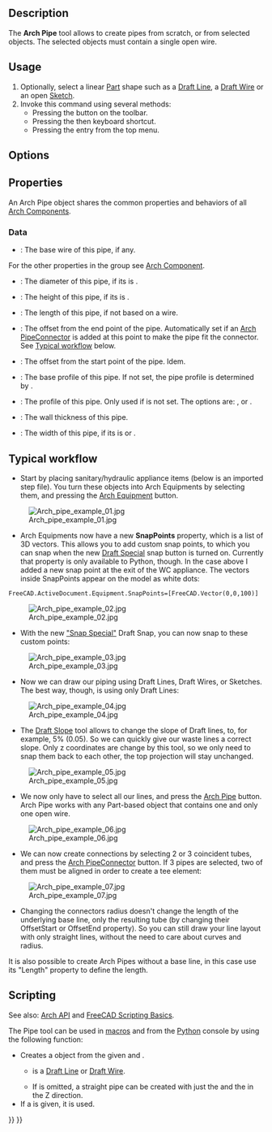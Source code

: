 <languages/>

{{Docnav
|[[Arch_Window|Window]]
|[[Arch_PipeConnector|PipeConnector]]
|[[BIM_Workbench|BIM]]
|IconL=Arch_Window.svg
|IconR=Arch_PipeConnector.svg
|IconC=Workbench_BIM.svg
}}

{{GuiCommand
|Name=Arch Pipe
|MenuLocation=3D/BIM → Pipe
|Workbenches=[[BIM_Workbench|BIM]]
|Shortcut={{KEY|P}} {{KEY|I}}
|Version=0.17
|SeeAlso=
}}

== Description == 

The '''Arch Pipe''' tool allows to create pipes from scratch, or from selected objects. The selected objects must contain a single open wire.

==Usage==

# Optionally, select a linear [[Part_Workbench|Part]] shape such as a [[Draft_Line|Draft Line]], a [[Draft_Wire|Draft Wire]] or an open [[Sketcher_NewSketch|Sketch]].
# Invoke this command using several methods:
#* Pressing the {{Button|[[Image:Arch_Pipe.svg|16px]] [[Arch_Pipe|Pipe]]}} button on the toolbar.
#* Pressing the {{KEY|P}} then {{KEY|I}} keyboard shortcut.
#* Pressing the {{MenuCommand|3D/BIM → Pipe}} entry from the top menu.

== Options ==


== Properties ==

An Arch Pipe object shares the common properties and behaviors of all [[Arch_Component|Arch Components]].

===Data===

{{TitleProperty|Component}}

* {{PropertyData|Base|Link}}: The base wire of this pipe, if any.

For the other properties in the group see [[Arch_Component#Properties|Arch Component]].

{{TitleProperty|Pipe}}

* {{PropertyData|Diameter|Length}}: The diameter of this pipe, if its {{PropertyData|Profile Type}} is {{Value|Circle}}.
* {{PropertyData|Height|Length}}: The height of this pipe, if its {{PropertyData|Profile Type}} is {{Value|Rectangle}}.
* {{PropertyData|Length|Length}}: The length of this pipe, if not based on a wire.
* {{PropertyData|Offset End|Length}}: The offset from the end point of the pipe. Automatically set if an [[Arch_PipeConnector|Arch PipeConnector]] is added at this point to make the pipe fit the connector. See [[#Typical workflow|Typical workflow]] below.
* {{PropertyData|Offset Start|Length}}: The offset from the start point of the pipe. Idem.
* {{PropertyData|Profile|Link}}: The base profile of this pipe. If not set, the pipe profile is determined by {{PropertyData|Profile Type}}.
* {{PropertyData|Profile Type|Enumeration}}: The profile of this pipe. Only used if {{PropertyData|Profile}} is not set. The options are: {{Value|Circle}}, {{Value|Square}} or {{Value|Rectangle}}.
* {{PropertyData|Wall Thickness|Length}}: The wall thickness of this pipe.
* {{PropertyData|Width|Length}}: The width of this pipe, if its {{PropertyData|Profile Type}} is {{Value|Square}} or {{Value|Rectangle}}.

== Typical workflow ==

* Start by placing sanitary/hydraulic appliance items (below is an imported step file). You turn these objects into Arch Equipments by selecting them, and pressing the [[Arch_Equipment|Arch Equipment]] button.

[[Image:Arch_pipe_example_01.jpg]]

* Arch Equipments now have a new '''SnapPoints''' property, which is a list of 3D vectors. This allows you to add custom snap points, to which you can snap when the new [[Draft_Snap_Special|Draft Special]] snap button is turned on. Currently that property is only available to Python, though. In the case above I added a new snap point at the exit of the WC appliance. The vectors inside SnapPoints appear on the model as white dots:

 FreeCAD.ActiveDocument.Equipment.SnapPoints=[FreeCAD.Vector(0,0,100)]

[[Image:Arch_pipe_example_02.jpg]]

* With the new [[Draft_Snap_Special|"Snap Special"]] Draft Snap, you can now snap to these custom points:

[[Image:Arch_pipe_example_03.jpg]]

* Now we can draw our piping using Draft Lines, Draft Wires, or Sketches. The best way, though, is using only Draft Lines:

[[Image:Arch_pipe_example_04.jpg]]

* The [[Draft_Slope|Draft Slope]] tool allows to change the slope of Draft lines, to, for example, 5% (0.05). So we can quickly give our waste lines a correct slope. Only z coordinates are change by this tool, so we only need to snap them back to each other, the top projection will stay unchanged.

[[Image:Arch_pipe_example_05.jpg]]

* We now only have to select all our lines, and press the [[Arch_Pipe|Arch Pipe]] button. Arch Pipe works with any Part-based object that contains one and only one open wire.

[[Image:Arch_pipe_example_06.jpg]]

* We can now create connections by selecting 2 or 3 coincident tubes, and press the [[Arch_PipeConnector|Arch PipeConnector]] button. If 3 pipes are selected, two of them must be aligned in order to create a tee element:

[[Image:Arch_pipe_example_07.jpg]]

* Changing the connectors radius doesn't change the length of the underlying base line, only the resulting tube (by changing their OffsetStart or OffsetEnd property). So you can still draw your line layout with only straight lines, without the need to care about curves and radius.

It is also possible to create Arch Pipes without a base line, in this case use its "Length" property to define the length.

== Scripting ==

See also: [[Arch_API|Arch API]] and [[FreeCAD_Scripting_Basics|FreeCAD Scripting Basics]].

The Pipe tool can be used in [[Macros|macros]] and from the [[Python|Python]] console by using the following function:

{{Code|code=
pipe = makePipe(baseobj=None, diameter=0, length=0, placement=None, name="Pipe")
}}

* Creates a {{incode|pipe}} object from the given {{incode|baseobj}} and {{incode|diameter}}.
** {{incode|baseobj}} is a [[Draft_Line|Draft Line]] or [[Draft_Wire|Draft Wire]].
** If {{incode|baseobj}} is omitted, a straight pipe can be created with just the {{incode|diameter}} and the {{incode|length}} in the Z direction.
* If a {{incode|placement}} is given, it is used.

{{Code|code=
import Draft, Arch

p1 = FreeCAD.Vector(1000, 0, 0)
p2 = FreeCAD.Vector(2500, 200, 0)
p3 = FreeCAD.Vector(3100, 1000, 0)
p4 = FreeCAD.Vector(3500, 500, 0)
line = Draft.make_wire([p1, p2, p3, p4])

pipe = Arch.makePipe(line, 200)
FreeCAD.ActiveDocument.recompute()

pipe2 = Arch.makePipe(diameter=120, length=3000)
FreeCAD.ActiveDocument.recompute()
}}


{{Docnav
|[[Arch_Window|Window]]
|[[Arch_PipeConnector|PipeConnector]]
|[[BIM_Workbench|BIM]]
|IconL=Arch_Window.svg
|IconR=Arch_PipeConnector.svg
|IconC=Workbench_BIM.svg
}}

{{BIM_Tools_navi{{#translation:}}}}
{{Userdocnavi{{#translation:}}}}